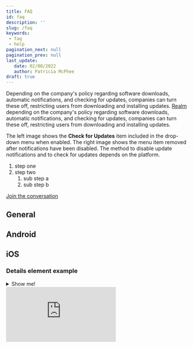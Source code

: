 ```yaml
---
title: FAQ
id: faq
description: ''
slug: /faq 
keywords: 
 - faq
 - help
pagination_next: null
pagination_prev: null
last_update: 
   date: 02/08/2022
   author: Patricia McPhee
draft: true
---
```



<!-- Secure Workforce community link -->
[1]: https://support.beyondidentity.com/hc/en-us/community/topics "Beyond Identity Secure Workforce community where you can ask questions or join an existing conversation."

Depending on the company's policy regarding software downloads, automatic notifications, and checking for updates, companies can turn these off, restricting users from downloading and installing updates. <a href="#" data-tooltip="A realm is a unique administrative domain within a tenant. Each realm contains a unique set of Directory, Policy, Event, Application, and Branding objects.">Realm</a> depending on the company's policy regarding software downloads, automatic notifications, and checking for updates, companies can turn these off, restricting users from downloading and installing updates.

The left image shows the **Check for Updates** item included in the drop-down menu when enabled. The right image shows the menu item removed after notifications have been disabled. The method to disable update notifications and to check for updates depends on the platform.

1. step one
2. step two
   1. sub step a
   2. sub step b



[Join the conversation][1]

## General

## Android

## iOS




### Details element example

<details>
  <summary class="demo">Show me!</summary>
  <div class="showme"><iframe src="https://supademo.com/embed/Ww9-SJ86gS5g7op1hUQSO" frameborder="0" webkitallowfullscreen="true" mozallowfullscreen="true" allowfullscreen  class="showme"></iframe></div>
</details>


<div class="showme"><iframe src="https://supademo.com/embed/Ww9-SJ86gS5g7op1hUQSO" frameborder="0" webkitallowfullscreen="true" mozallowfullscreen="true" allowfullscreen  class="showme"></iframe></div>
